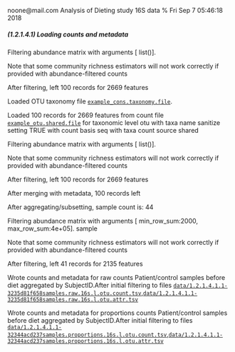 noone@mail.com
Analysis of Dieting study 16S data
% Fri Sep  7 05:46:18 2018



##### \(1.2.1.4.1\) Loading counts and metadata



Filtering abundance matrix with arguments [ list()]. 


Note that some community richness estimators will not work correctly 
               if provided with abundance-filtered counts


After filtering, left 100 records for 2669 features


Loaded OTU taxonomy file [`example_cons.taxonomy.file`](example_cons.taxonomy.file).


Loaded 100 records for 2669 features from count file [`example_otu.shared.file`](example_otu.shared.file) for taxonomic level otu 
                       with taxa name sanitize setting TRUE with count basis seq with taxa count source shared


Filtering abundance matrix with arguments [ list()]. 


Note that some community richness estimators will not work correctly 
               if provided with abundance-filtered counts


After filtering, left 100 records for 2669 features


After merging with metadata, 100 records left


After aggregating/subsetting, sample count is: 44


Filtering abundance matrix with arguments [ min_row_sum:2000, max_row_sum:4e+05]. sample


Note that some community richness estimators will not work correctly 
               if provided with abundance-filtered counts


After filtering, left 41 records for 2135 features


Wrote counts and metadata for raw counts Patient/control samples before diet aggregated by SubjectID.After initial filtering to files [`data/1.2.1.4.1.1-3235d81f658samples.raw.16s.l.otu.count.tsv`](data/1.2.1.4.1.1-3235d81f658samples.raw.16s.l.otu.count.tsv),[`data/1.2.1.4.1.1-3235d81f658samples.raw.16s.l.otu.attr.tsv`](data/1.2.1.4.1.1-3235d81f658samples.raw.16s.l.otu.attr.tsv)


Wrote counts and metadata for proportions counts Patient/control samples before diet aggregated by SubjectID.After initial filtering to files [`data/1.2.1.4.1.1-32344acd237samples.proportions.16s.l.otu.count.tsv`](data/1.2.1.4.1.1-32344acd237samples.proportions.16s.l.otu.count.tsv),[`data/1.2.1.4.1.1-32344acd237samples.proportions.16s.l.otu.attr.tsv`](data/1.2.1.4.1.1-32344acd237samples.proportions.16s.l.otu.attr.tsv)
